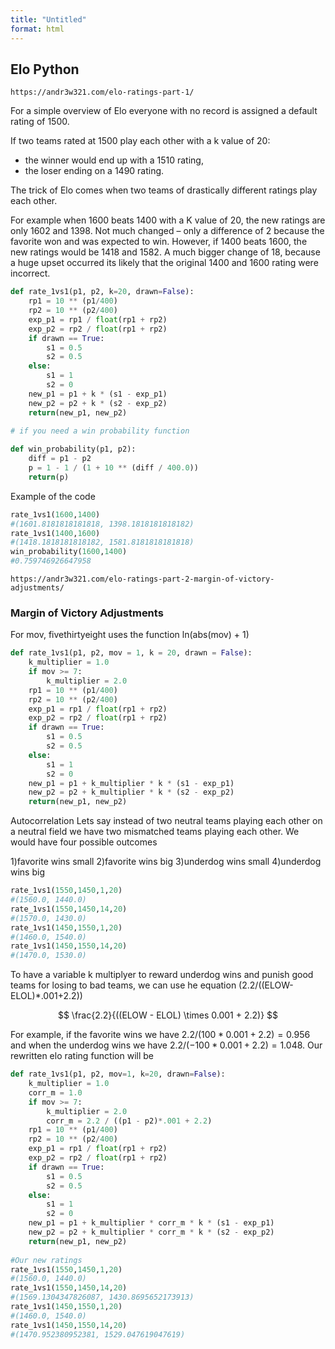 ```yaml
---
title: "Untitled"
format: html
---
```


## Elo Python

`https://andr3w321.com/elo-ratings-part-1/`

For a simple overview of Elo everyone with no record is assigned a default rating of 1500. 

If two teams rated at 1500 play each other with a k value of 20: 

- the winner would end up with a 1510 rating,
- the loser ending on a 1490 rating. 

The trick of Elo comes when two teams of drastically different ratings play each other. 

For example when 1600 beats 1400 with a K value of 20, the new ratings are only 1602 and 1398. Not much changed – only a difference of 2 because the favorite won and was expected to win. However, if 1400 beats 1600, the new ratings would be 1418 and 1582. A much bigger change of 18, because a huge upset occurred its likely that the original 1400 and 1600 rating were incorrect.

```python
def rate_1vs1(p1, p2, k=20, drawn=False):
    rp1 = 10 ** (p1/400)
    rp2 = 10 ** (p2/400)
    exp_p1 = rp1 / float(rp1 + rp2)
    exp_p2 = rp2 / float(rp1 + rp2)
    if drawn == True:
        s1 = 0.5
        s2 = 0.5
    else:
        s1 = 1
        s2 = 0
    new_p1 = p1 + k * (s1 - exp_p1)
    new_p2 = p2 + k * (s2 - exp_p2)
    return(new_p1, new_p2)
    
# if you need a win probability function

def win_probability(p1, p2):
    diff = p1 - p2
    p = 1 - 1 / (1 + 10 ** (diff / 400.0))
    return(p)
```

Example of the code

```python
rate_1vs1(1600,1400)
#(1601.8181818181818, 1398.1818181818182)
rate_1vs1(1400,1600)
#(1418.1818181818182, 1581.8181818181818)
win_probability(1600,1400)
#0.759746926647958
```

`https://andr3w321.com/elo-ratings-part-2-margin-of-victory-adjustments/`

### Margin of Victory Adjustments

For mov, fivethirtyeight uses the function ln(abs(mov) + 1)


```python
def rate_1vs1(p1, p2, mov = 1, k = 20, drawn = False):
    k_multiplier = 1.0
    if mov >= 7:
        k_multiplier = 2.0
    rp1 = 10 ** (p1/400)
    rp2 = 10 ** (p2/400)
    exp_p1 = rp1 / float(rp1 + rp2)
    exp_p2 = rp2 / float(rp1 + rp2)
    if drawn == True:
        s1 = 0.5
        s2 = 0.5
    else:
        s1 = 1
        s2 = 0
    new_p1 = p1 + k_multiplier * k * (s1 - exp_p1)
    new_p2 = p2 + k_multiplier * k * (s2 - exp_p2)
    return(new_p1, new_p2)
```

Autocorrelation Lets say instead of two neutral teams playing each other on a neutral field we have two mismatched teams playing each other. We would have four possible outcomes

1)favorite wins small
2)favorite wins big
3)underdog wins small
4)underdog wins big

```python
rate_1vs1(1550,1450,1,20)
#(1560.0, 1440.0)
rate_1vs1(1550,1450,14,20)
#(1570.0, 1430.0)
rate_1vs1(1450,1550,1,20)
#(1460.0, 1540.0)
rate_1vs1(1450,1550,14,20)
#(1470.0, 1530.0)
```

To have a variable k multiplyer to reward underdog wins and punish good teams for losing to bad teams, we can use he equation (2.2/((ELOW-ELOL)*.001+2.2))


$$
\frac{2.2}{((ELOW - ELOL) \times 0.001 + 2.2)}
$$

For example, if the favorite wins we have $2.2/(100 * 0.001 + 2.2) = 0.956$ and when the underdog wins we have $2.2/(-100 * 0.001 + 2.2) = 1.048$. Our rewritten elo rating function will be

```python
def rate_1vs1(p1, p2, mov=1, k=20, drawn=False):
    k_multiplier = 1.0
    corr_m = 1.0
    if mov >= 7:
        k_multiplier = 2.0
        corr_m = 2.2 / ((p1 - p2)*.001 + 2.2)
    rp1 = 10 ** (p1/400)
    rp2 = 10 ** (p2/400)
    exp_p1 = rp1 / float(rp1 + rp2)
    exp_p2 = rp2 / float(rp1 + rp2)
    if drawn == True:
        s1 = 0.5
        s2 = 0.5
    else:
        s1 = 1
        s2 = 0
    new_p1 = p1 + k_multiplier * corr_m * k * (s1 - exp_p1)
    new_p2 = p2 + k_multiplier * corr_m * k * (s2 - exp_p2)
    return(new_p1, new_p2)
    
#Our new ratings
rate_1vs1(1550,1450,1,20)
#(1560.0, 1440.0)
rate_1vs1(1550,1450,14,20)
#(1569.1304347826087, 1430.8695652173913)
rate_1vs1(1450,1550,1,20)
#(1460.0, 1540.0)
rate_1vs1(1450,1550,14,20)
#(1470.952380952381, 1529.047619047619)
```